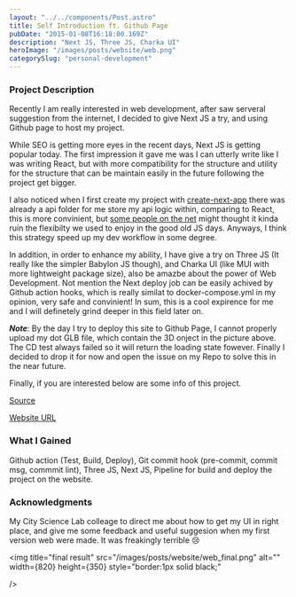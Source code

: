 ```yaml
---
layout: "../../components/Post.astro"
title: Self Introduction ft. Github Page
pubDate: "2015-01-08T16:18:00.169Z"
description: "Next JS, Three JS, Charka UI"
heroImage: "/images/posts/website/web.png"
categorySlug: "personal-development"
---
```


### Project Description

Recently I am really interested in web development, after saw serveral suggestion from the internet, I decided to give Next JS a try, and using Github page to host my project.

While SEO is getting more eyes in the recent days, Next JS is getting popular today. The first impression it gave me was I can utterly write like I was writing React, but with more compatibility for the structure and utility for the structure that can be maintain easily in the future following the project get bigger.

I also noticed when I first create my project with [create-next-app](https://nextjs.org/docs/api-reference/create-next-app) there was already a api folder for me store my api logic within, comparing to React, this is more convinient, but [some people on the net](https://dev.to/jackmellis/why-i-m-not-using-next-js-208n) might thought it kinda ruin the flexibilty we used to enjoy in the good old JS days. Anyways, I think this strategy speed up my dev workflow in some degree.

In addition, in order to enhance my ability, I have give a try on Three JS (It really like the simpler Babylon JS though), and Charka UI (like MUI with more lightweight package size), also be amazbe about the power of Web Development. Not mention the Next deploy job can be easily achived by Github action hooks, which is really similat to docker-compose.yml in my opinion, very safe and convinient! In sum, this is a cool expirence for me and I will definetely grind deeper in this field later on.

**_Note_**: By the day I try to deploy this site to Github Page, I cannot properly upload my dot GLB file, which contain the 3D onject in the picture above. The CD test always failed so it will return the loading state fowever. Finally I decided to drop it for now and open the issue on my Repo to solve this in the near future.

Finally, if you are interested below are some info of this project.

[Source](https://github.com/PaBaNaNa/johnsonafool.com)

[Website URL](https://johnsonafool-com.vercel.app/en)

### What I Gained

Github action (Test, Build, Deploy), Git commit hook (pre-commit, commit msg, commmit lint), Three JS, Next JS, Pipeline for build and deploy the project on the website.

### Acknowledgments

My City Science Lab colleage to direct me about how to get my UI in right place, and give me some feedback and useful suggesion when my first version web were made. It was freakingly terrible 😢

<img
  title="final result"
  src="/images/posts/website/web_final.png"
  alt=""
  width={820}
  height={350}
  style="border:1px solid black;"

/>
